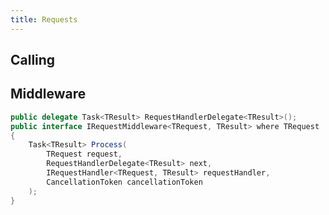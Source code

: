```yaml
---
title: Requests
---
```



## Calling

## Middleware

```csharp
public delegate Task<TResult> RequestHandlerDelegate<TResult>();
public interface IRequestMiddleware<TRequest, TResult> where TRequest : IRequest<TResult>
{
    Task<TResult> Process(
        TRequest request, 
        RequestHandlerDelegate<TResult> next, 
        IRequestHandler<TRequest, TResult> requestHandler, 
        CancellationToken cancellationToken
    );
}
```